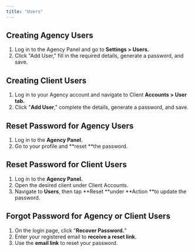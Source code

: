 ```yaml
---
title: "Users"
---
```


## **Creating Agency Users**

1. Log in to the Agency Panel and go to **Settings \> Users.**
2. Click "Add User," fill in the required details, generate a password, and save.

## **Creating Client Users**

1. Log in to your Agency account and navigate to Client **Accounts \> User tab.**
2. Click "**Add User**," complete the details, generate a password, and save.

## **Reset Password for Agency Users**

1. Log in to the **Agency Panel.**
2. Go to your profile and **reset **the password.

## **Reset Password for Client Users**

1. Log in to the **Agency Panel.**
2. Open the desired client under Client Accounts.
3. Navigate to **Users**, then tap **Reset **under **Action **to update the password.

## **Forgot Password for Agency or Client Users**

1. On the login page, click "**Recover Password.**"
2. Enter your registered email to **receive a reset link.**
3. Use the **email link** to reset your password.